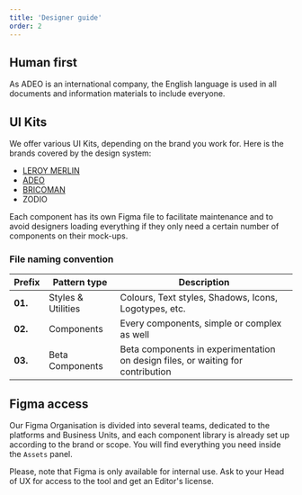 ```yaml
---
title: 'Designer guide'
order: 2
---
```


## Human first

As ADEO is an international company, the English language is used in all documents and information materials to include everyone.

## UI Kits

We offer various UI Kits, depending on the brand you work for.
Here is the brands covered by the design system:

- [LEROY MERLIN](https://www.figma.com/files/787095503702085351/team/799266499822375268/00.-MOZAIC-Design-System---LM-theme?fuid=1021823011914570113)
- [ADEO](https://www.figma.com/files/787095503702085351/team/954694114672251661/00.-MOZAIC-Design-system---ADEO-theme?fuid=1021823011914570113)
- [BRICOMAN](https://www.figma.com/files/787095503702085351/team/1162378492688194164/00.-MOZAIC-Design-System---Bricoman-theme?fuid=1021823011914570113)
- ZODIO

<Highlight theme="tips" title="Good to know">
  Each component has its own Figma file to facilitate maintenance and to avoid
  designers loading everything if they only need a certain number of components
  on their mock-ups.
</Highlight>

### File naming convention

| Prefix  | Pattern type       | Description                                                                     |
| ------- | ------------------ | ------------------------------------------------------------------------------- |
| **01.** | Styles & Utilities | Colours, Text styles, Shadows, Icons, Logotypes, etc.                           |
| **02.** | Components         | Every components, simple or complex as well                                     |
| **03.** | Beta Components    | Beta components in experimentation on design files, or waiting for contribution |

## Figma access

Our Figma Organisation is divided into several teams, dedicated to the platforms and Business Units, and each component library is already set up according to the brand or scope. You will find everything you need inside the `Assets` panel.

<Highlight theme="warning" title="Internal use only">
  Please, note that Figma is only available for internal use. Ask to your Head
  of UX for access to the tool and get an Editor's license.
</Highlight>

